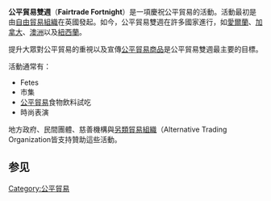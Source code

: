 <!-- 檔案不存在 [[File:Fairtrade.png|thumb]]]] -->
'''公平貿易雙週'''（'''Fairtrade Fortnight'''）是一項慶祝公平貿易的活動。活動最初是由[[自由貿易組織|自由貿易組織]]在英國發起。如今，公平貿易雙週在許多國家進行，如[[愛爾蘭|愛爾蘭]]、[[加拿大|加拿大]]、[[澳洲|澳洲]]以及[[紐西蘭|紐西蘭]]。

提升大眾對公平貿易的重視以及宣傳[[公平貿易商品|公平貿易商品]]是公平貿易雙週最主要的目標。

活動通常有：
* Fetes 
* 市集
* [[公平貿易|公平貿易]]食物飲料試吃 
* 時尚表演

地方政府、民間團體、慈善機構與[[另類貿易組織|另類貿易組織]]（Alternative Trading Organization皆支持贊助這些活動。

==参见==
{{公平貿易}}
{{Fairtrade labelling}}
{{ATO}}

[[Category:公平貿易|Category:公平貿易]]